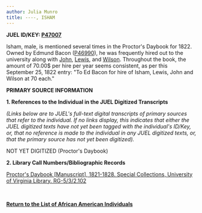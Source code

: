 ```yaml
---
author: Julia Munro
title: ----, ISHAM
---
```

**JUEL ID/KEY: [P47007](http://juel.iath.virginia.edu/public_person?person=47007 "P47007")[  
](http://juel.iath.virginia.edu/public_person?person=47002 "P47002")**

Isham, male, is mentioned several times in the Proctor's Daybook for 1822. Owned by Edmund Bacon ([P46990](http://juel.iath.virginia.edu/public_person?person=46990 "P46990")), he was frequently hired out to the university along with [John](http://juel.iath.virginia.edu/node/422 "John"), [Lewis](http://juel.iath.virginia.edu/node/423 "Lewis"), and [Wilson](http://juel.iath.virginia.edu/node/424 "Wilson"). Throughout the book, the amount of 70.00$ per hire per year seems consistent, as per this September 25, 1822 entry: "To Ed Bacon for hire of Isham, Lewis, John and Wilson at 70 each."

**PRIMARY SOURCE INFORMATION** 

**1\. References to the Individual in the JUEL Digitized Transcripts**

_(Links below are to JUEL's full-text digital transcripts of primary sources that refer to the individual. If no links display, this indicates that either the JUEL digitized texts have not yet been tagged with the individual's ID/Key, or, that no reference is made to the individual in any JUEL digitized texts, or, that the primary source has not yet been digitized)._   

NOT YET DIGITIZED (Proctor's Daybook)

**2\. Library Call Numbers/Bibliographic Records**

[](http://search.lib.virginia.edu/catalog/u6371432)[Proctor's Daybook \[Manuscript\], 1821-1828. Special Collections, University of Virginia Library. RG-5/3/2.102](http://search.lib.virginia.edu/catalog/u6607353 "Proctor's Daybook")

 [](http://search.lib.virginia.edu/catalog/u6371432)

**[Return to the List of African American Individuals](http://juel.iath.virginia.edu/node/367 "Return to the List of African-American Individuals")**